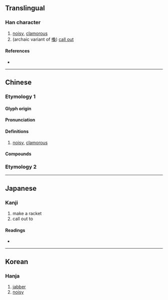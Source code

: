 {{character info}}
==Translingual==

===Han character===
{{Han char|rn=30|rad=口|as=18|sn=21|four=64014|canj=RTRG|ids=⿰口雚}}

# [[noisy]], [[clamorous]]
# (archaic variant of [[喚]]) [[call out]]

====References====
* {{Han ref|kx=0214.270|dkj=04611|dj=0437.150|hdz=10703.210|uh=56BE|ud=22206|bh=F5C6|bd=62918}}

----

==Chinese==
{{zh-forms}}

===Etymology 1===

====Glyph origin====
{{Han etym}}

====Pronunciation====
{{zh-pron
|m=huān
|m-s=
|c=fun1
|c-t=
|g=
|h=pfs=
|mb=
|md=
|mn=oang
|mn-t=
|w=
|x=
|mc=y
|oc=y
|cat=v
}}

====Definitions====
{{zh-hanzi}}

# [[noisy]], [[clamorous]]

====Compounds====
{{zh-der|嚾呼|嚾嚾|怨言嚾流|規嚾規黨}}

===Etymology 2===
{{zh-see|喚|v}}

----

==Japanese==

===Kanji===
{{ja-kanji|grade=|rs=口18}}

# make a racket
# call out to

====Readings====
* {{ja-readings|on=[[かん]] (kan), [[たん]] (tan)|kun=[[よぶ]] (yobu), [[わめく]] (wameku), [[かまびすしい]] (kamabisushii)}}

----

==Korean==

===Hanja===
{{ko-hanja|hangeul=[[환]], [[훤]]|rv=hwan, hwon|mr=hwan, hwŏn}}

# [[jabber]]
# [[noisy]]